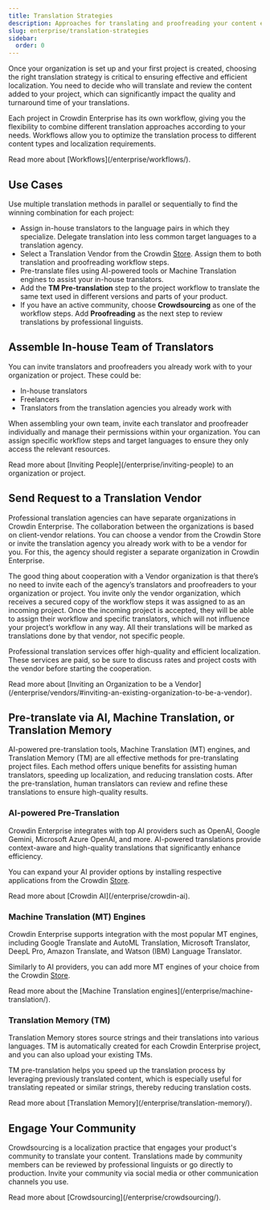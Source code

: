 ```yaml
---
title: Translation Strategies
description: Approaches for translating and proofreading your content effectively
slug: enterprise/translation-strategies
sidebar:
  order: 0
---
```



Once your organization is set up and your first project is created, choosing the right translation strategy is critical to ensuring effective and efficient localization. You need to decide who will translate and review the content added to your project, which can significantly impact the quality and turnaround time of your translations.

Each project in Crowdin Enterprise has its own workflow, giving you the flexibility to combine different translation approaches according to your needs. Workflows allow you to optimize the translation process to different content types and localization requirements.

<ReadMore>
  Read more about [Workflows](/enterprise/workflows/).
</ReadMore>

## Use Cases

Use multiple translation methods in parallel or sequentially to find the winning combination for each project:

* Assign in-house translators to the language pairs in which they specialize. Delegate translation into less common target languages to a translation agency. 
* Select a Translation Vendor from the Crowdin [Store](https://store.crowdin.com/). Assign them to both translation and proofreading workflow steps. 
* Pre-translate files using AI-powered tools or Machine Translation engines to assist your in-house translators.
* Add the **TM Pre-translation** step to the project workflow to translate the same text used in different versions and parts of your product.
* If you have an active community, choose **Crowdsourcing** as one of the workflow steps. Add **Proofreading** as the next step to review translations by professional linguists.

## Assemble In-house Team of Translators

You can invite translators and proofreaders you already work with to your organization or project. These could be:

* In-house translators
* Freelancers
* Translators from the translation agencies you already work with

When assembling your own team, invite each translator and proofreader individually and manage their permissions within your organization. You can assign specific workflow steps and target languages to ensure they only access the relevant resources.

<ReadMore>
  Read more about [Inviting People](/enterprise/inviting-people) to an organization or project.
</ReadMore>

## Send Request to a Translation Vendor

Professional translation agencies can have separate organizations in Crowdin Enterprise. The collaboration between the organizations is based on client-vendor relations. You can choose a vendor from the Crowdin Store or invite the translation agency you already work with to be a vendor for you. For this, the agency should register a separate organization in Crowdin Enterprise.

The good thing about cooperation with a Vendor organization is that there’s no need to invite each of the agency’s translators and proofreaders to your organization or project. You invite only the vendor organization, which receives a secured copy of the workflow steps it was assigned to as an incoming project. Once the incoming project is accepted, they will be able to assign their workflow and specific translators, which will not influence your project’s workflow in any way. All their translations will be marked as translations done by that vendor, not specific people.

Professional translation services offer high-quality and efficient localization. These services are paid, so be sure to discuss rates and project costs with the vendor before starting the cooperation.

<ReadMore>
  Read more about [Inviting an Organization to be a Vendor](/enterprise/vendors/#inviting-an-existing-organization-to-be-a-vendor).
</ReadMore>

## Pre-translate via AI, Machine Translation, or Translation Memory

AI-powered pre-translation tools, Machine Translation (MT) engines, and Translation Memory (TM) are all effective methods for pre-translating project files. Each method offers unique benefits for assisting human translators, speeding up localization, and reducing translation costs. After the pre-translation, human translators can review and refine these translations to ensure high-quality results.

### AI-powered Pre-Translation

Crowdin Enterprise integrates with top AI providers such as OpenAI, Google Gemini, Microsoft Azure OpenAI, and more. AI-powered translations provide context-aware and high-quality translations that significantly enhance efficiency.

You can expand your AI provider options by installing respective applications from the Crowdin [Store](https://store.crowdin.com/tags/ai).

<ReadMore>
  Read more about [Crowdin AI](/enterprise/crowdin-ai).
</ReadMore>

### Machine Translation (MT) Engines

Crowdin Enterprise supports integration with the most popular MT engines, including Google Translate and AutoML Translation, Microsoft Translator, DeepL Pro, Amazon Translate, and Watson (IBM) Language Translator.

Similarly to AI providers, you can add more MT engines of your choice from the Crowdin [Store](https://store.crowdin.com/tags/mt).

<ReadMore>
  Read more about the [Machine Translation engines](/enterprise/machine-translation/).
</ReadMore>

### Translation Memory (TM)

Translation Memory stores source strings and their translations into various languages. TM is automatically created for each Crowdin Enterprise project, and you can also upload your existing TMs.

TM pre-translation helps you speed up the translation process by leveraging previously translated content, which is especially useful for translating repeated or similar strings, thereby reducing translation costs.

<ReadMore>
  Read more about [Translation Memory](/enterprise/translation-memory/).
</ReadMore>

## Engage Your Community

Crowdsourcing is a localization practice that engages your product's community to translate your content. Translations made by community members can be reviewed by professional linguists or go directly to production. Invite your community via social media or other communication channels you use.

<ReadMore>
  Read more about [Crowdsourcing](/enterprise/crowdsourcing/).
</ReadMore>
